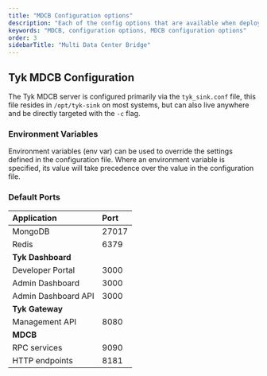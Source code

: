 ```yaml
---
title: "MDCB Configuration options"
description: "Each of the config options that are available when deploying MDCB."
keywords: "MDCB, configuration options, MDCB configuration options"
order: 3
sidebarTitle: "Multi Data Center Bridge"
---
```



## Tyk MDCB Configuration

The Tyk MDCB server is configured primarily via the `tyk_sink.conf` file, this file resides in `/opt/tyk-sink` on most systems, but can also live anywhere and be directly targeted with the `-c` flag.

### Environment Variables

Environment variables (env var) can be used to override the settings defined in the configuration file. Where an environment variable is specified, its value will take precedence over the value in the configuration file.

### Default Ports

| Application             | Port           |
| :------------------------- | :---------------- |
|MongoDB                  |      27017     |
|Redis                    |      6379      |
|**Tyk Dashboard**        |                |
|Developer Portal         |      3000      |
|Admin Dashboard          |      3000      |
|Admin Dashboard API      |      3000      |
|**Tyk Gateway**          |                |
|Management API           |      8080      |
|**MDCB**                 |                |
|RPC services             |      9090      |
|HTTP endpoints           |      8181      |


<MdcbConfig/>
